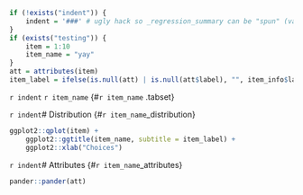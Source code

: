 ```r
if (!exists("indent")) {
	indent = '###' # ugly hack so _regression_summary can be "spun" (variables included via `r ` have to be available)
}
if (exists("testing")) {
	item = 1:10
	item_name = "yay"
}
att = attributes(item)
item_label = ifelse(is.null(att) | is.null(att$label), "", item_info$label)
```

`r indent` `r item_name` {#`r item_name` .tabset}

`r indent`# Distribution {#`r item_name`_distribution}
```r
ggplot2::qplot(item) + 
	ggplot2::ggtitle(item_name, subtitle = item_label) + 
	ggplot2::xlab("Choices")
```

`r indent`# Attributes {#`r item_name`_attributes}
```r
pander::pander(att)
```

